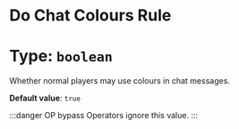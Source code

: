 # Do Chat Colours Rule
# Type: `boolean`
Whether normal players may use colours in chat messages.

**Default value**: `true`

:::danger OP bypass
Operators ignore this value.
:::
